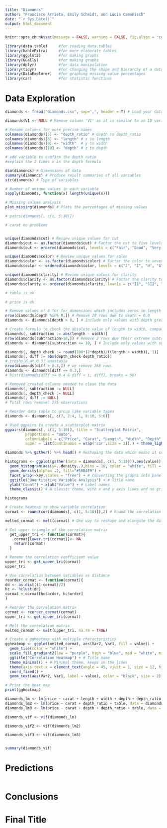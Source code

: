 ```yaml
---
title: "Diamonds"
author: "Francisco Arrieta, Emily Schmidt, and Lucia Camenisch"
date: "`r Sys.Date()`"
output: html_document
---
```


```r
knitr::opts_chunk$set(message = FALSE, warning = FALSE, fig.align = "center")
```

```r
library(data.table)     #for reading data.tables
library(kableExtra)     #for more elaborate tables
library(ggplot2)        #for making graphs
library(GGally)         #for making graphs
library(dplyr)          #for data manipulation
library(tidyr)          #for changing the shape and hierarchy of a data set
library(DataExplorer)   #for graphing missing value percentages
library(car)            #for statistic functions
```


# Data Exploration 

```r
diamonds <- fread("diamonds.csv", sep=",", header = T) # Load your data, diamonds.csv

diamonds$V1 <- NULL # Remove column 'V1' as it is similar to an ID variable - no additional meaning derived

# Rename columns for more precise names
colnames(diamonds)[5] <- "depth_ratio" # depth to depth_ratio
colnames(diamonds)[8] <- "length" # x to length
colnames(diamonds)[9] <- "width"  # y to width
colnames(diamonds)[10] <- "depth" # z to depth

# add variable to confirm the depth ratio  
#explain the 2 times x in the depth formula

dim(diamonds) # Dimensions of data
summary(diamonds) # Produce result summaries of all variables
str(diamonds) # Type of variables

# Number of unique values in each variable
sapply(diamonds, function(x) length(unique(x)))

# Missing values analysis
plot_missing(diamonds) # Plots the percentages of missing values

# pairs(diamonds[, c(1, 5:10)])
```


```r
# carat no problems


unique(diamonds$cut) # Review unique values for cut
diamonds$cut <- as.factor(diamonds$cut) # Factor the cut to five levels 
diamonds$cut <- ordered(diamonds$cut, levels = c("Fair", "Good", "Very Good", "Premium", "Ideal")) # Ordered from worst to best

unique(diamonds$color) # Review unique values for color
diamonds$color <- as.factor(diamonds$color) # Factor the color to seven levels 
diamonds$color <- ordered(diamonds$color, levels = c("J", "I", "H", "G", "F", "E", "D")) # Ordered from worst to best

unique(diamonds$clarity) # Review unique values for clarity
diamonds$clarity <- as.factor(diamonds$clarity) # Factor the clarity to eight levels 
diamonds$clarity <- ordered(diamonds$clarity, levels = c("I1", "SI2", "SI1", "VS2", "VS1", "VVS2", "VVS1", "IF")) # Ordered from worst to best

# table is ok

# price is ok

# Remove values of 0 for for dimensions which includes zeros in length and width
nrow(diamonds[depth %in% 0,]) # Remove 20 rows due to depth = 0.0
diamonds <- diamonds[depth > 0, ] # Include only values with depth greater than zero

# Create formula to check the absolute value of length to width, comparison 
diamonds[, subtraction := abs(length - width)]
nrow(diamonds[subtraction>10,]) # Remove 2 rows due their extreme subtraction value (~59 and ~26)
diamonds <- diamonds[subtraction <= 10, ] # Include only values with subtraction less than ten

diamonds[, depth_check := round(100*(2*depth)/((length + width)), 1)]
diamonds[, diff := abs(depth_check-depth_ratio)]
# treshold at 0.3? anastasia
nrow(diamonds[diff > 0.3,]) # we remove 268 rows
diamonds <- diamonds[diff <= 0.3,]
# hist(diamonds[diff >= 0.4 & diff < 1, diff], breaks = 50)

# Removed created columns needed to clean the data
diamonds[, subtraction := NULL]
diamonds[, depth_check := NULL]
diamonds[, diff := NULL]
# Total rows remove: 275 observations
```


```r
# Reorder data table to group like variable types 
diamonds <- diamonds[, c(7, 2:4, 1, 8:10, 5:6)]
```

```r
# Used ggpairs to create a scatterplot matrix
ggpairs(diamonds[, c(1, 5:10)], title = "Scatterplot Matrix",
         proportions = "auto",
         columnLabels = c("Price", "Carat", "Length", "Width", "Depth","Depth Ratio","Table"),
         upper = list(continuous = wrap('cor',size = 3)),) + theme_light()
```

```r
diamonds %>% gather() %>% head() # Reshaping the data which means it collects a set of column names and places them into a single “key” column

histograms <- ggplot(gather(data = diamonds[, c(1, 5:10)]),aes(value)) +
  geom_histogram(aes(y=..density..),bins = 10, color = "white", fill = "blue") + # Creates bin sizing and sets the lines as white
  geom_density(alpha= .2, fill="#56B4E9") +
  facet_wrap(~key,scales = "free") + # Converting the graphs into panels
  ggtitle("Quantitative Variable Analysis") + # Title name
  ylab("Count") + xlab("Value") + # Label names
  theme_classic() # A classic theme, with x and y axis lines and no grid lines

histograms
```

```r
# Create heatmap to show variable correlation
cormat <- round(cor(diamonds[, c(1, 5:10)]),2) # Round the correlation coefficient to two decimal places

melted_cormat <- melt(cormat) # One way to reshape and elongate the data frame

# Get upper triangle of the correlation matrix
  get_upper_tri <- function(cormat){ 
    cormat[lower.tri(cormat)]<- NA
    return(cormat)
  }

# Rename the correlation coefficient value
upper_tri <- get_upper_tri(cormat)
upper_tri

# Use correlation between variables as distance
reorder_cormat <- function(cormat){ 
dd <- as.dist((1-cormat)/2)
hc <- hclust(dd)
cormat <-cormat[hc$order, hc$order]
}

# Reorder the correlation matrix
cormat <- reorder_cormat(cormat)
upper_tri <- get_upper_tri(cormat)

# Melt the correlation matrix
melted_cormat <- melt(upper_tri, na.rm = TRUE)

# Create a ggheatmap with multiple characteristics 
ggheatmap <- ggplot(melted_cormat, aes(Var2, Var1, fill = value)) +
  geom_tile(color = "white") +
  scale_fill_gradient2(low = "purple", high = "blue", mid = "white", midpoint = 0, limit = c(-1,1), space = "Lab", name="Pearson\nCorrelation") +
  ggtitle("Correlation Heatmap") + # Title name
  theme_minimal() + # Minimal theme, keeps in the lines
  theme(axis.text.x = element_text(angle = 45, vjust = 1, size = 12, hjust = 1)) +
  coord_fixed() +
  geom_text(aes(Var2, Var1, label = value), color = "black", size = 2)

# Print the heat map
print(ggheatmap)
```

```r
diamonds_lm <- lm(price ~ carat + length + width + depth + depth_ratio + table, data = diamonds)
diamonds_lm2 <- lm(price ~ carat + depth_ratio + table, data = diamonds)
diamonds_lm3 <- lm(price ~ carat + depth + depth_ratio + table, data = diamonds)

diamonds_vif <- vif(diamonds_lm)

diamonds_vif2 <- vif(diamonds_lm2)

diamonds_vif3 <- vif(diamonds_lm3)


summary(diamonds_vif)
```


# Predictions

```r

```

# Conclusions

# Final Title
